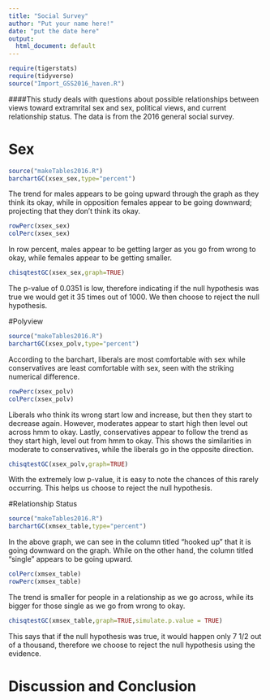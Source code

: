 ---
title: "Social Survey"
author: "Put your name here!"
date: "put the date here"
output:
  html_document: default
---

```{r include=FALSE,echo=FALSE}
require(tigerstats)
require(tidyverse)
source("Import_GSS2016_haven.R")
```
<!-- We recommend you use git branches -- create a separate branch for each major section i.e. Introduction, Methods, Results, Inferential Results, and Discussion and Conclusions - leave the YAML block untouched until the final merge where you put in your own name !-->


<!--In this section you explain what you are trying to show.  Where did the data come from?  What is the research or other question you are trying to answer?!-->   

####This study deals with questions about possible relationships between views toward extramrital sex and sex, political views, and current relationship status. The data is from the 2016 general social survey.




# Sex

<!--Decide on your methods:  use "variable analysis" or other appropriate descriptors.  Make sure to choose at least one graphical method and at least one numerical method.!-->

```{r}
source("makeTables2016.R")
barchartGC(xsex_sex,type="percent")
```

  
  The trend for males appears to be going upward through the graph as they think its okay, while in opposition females appear to be going downward; projecting that they don't think its okay.  
  
```{r}
rowPerc(xsex_sex)
colPerc(xsex_sex)
```
  
In row percent, males appear to be getting larger as you go from wrong to okay, while females appear to be getting smaller.   

```{r}
chisqtestGC(xsex_sex,graph=TRUE)
```
  
  The p-value of 0.0351 is low, therefore indicating if the null hypothesis was true we would get it 35 times out of 1000. We then choose to reject the null hypothesis.  

#Polyview

<!--Divide this section into two sub-sections:  One for your descriptive  results and one for your inferential results.!-->

```{r}
source("makeTables2016.R")
barchartGC(xsex_polv,type="percent")
```
  
According to the barchart, liberals are most comfortable with sex while conservatives are least comfortable with sex, seen with the striking numerical difference.
  
```{r}
rowPerc(xsex_polv)
colPerc(xsex_polv)
```
  
  Liberals who think its wrong start low and increase, but then they start to decrease again. However, moderates appear to start high then level out across hmm to okay. Lastly, conservatives appear to follow the trend as they start high, level out from hmm to okay. This shows the similarities in moderate to conservatives, while the liberals go in the opposite direction.  
  
```{r}
chisqtestGC(xsex_polv,graph=TRUE)
```
    
    
  With the extremely low p-value, it is easy to note the chances of this rarely occurring. This helps us choose to reject the null hypothesis.

#Relationship Status
```{r}
source("makeTables2016.R")
barchartGC(xmsex_table,type="percent")
```
   
  In the above graph, we can see in the column titled "hooked up" that it is going downward on the graph. While on the other hand, the column titled "single" appears to be going upward.  
  
```{r}
colPerc(xmsex_table)
rowPerc(xmsex_table)
```
  
  The trend is smaller for people in a relationship as we go across, while its bigger for those single as we go from wrong to okay.  
    
```{r}
chisqtestGC(xmsex_table,graph=TRUE,simulate.p.value = TRUE)
``` 
  
  This says that if the null hypothesis was true, it would happen only 7 1/2 out of a thousand, therefore we choose to reject the null hypothesis using the evidence. 
  

  
# Discussion and Conclusion

<!--Discussion and conclusion here.  If you found a relationship be sure to consider whether the relationship occurs because one of the variables causes the other, or whether they perhasps are related for some other reason.  Watch the chapter 6 videos from the GeorgeTown videos collection.!-->
